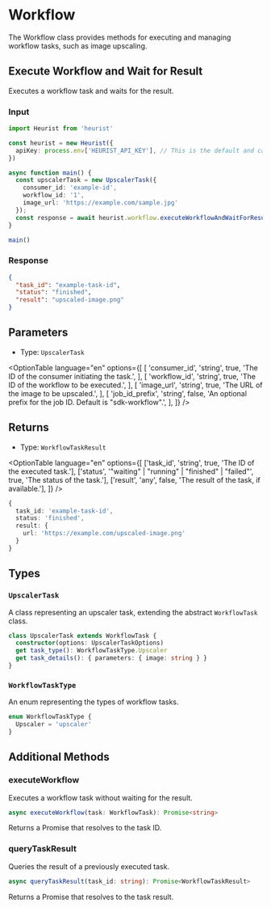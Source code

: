 
# Workflow

The Workflow class provides methods for executing and managing workflow tasks, such as image upscaling.

## Execute Workflow and Wait for Result

Executes a workflow task and waits for the result.

### Input

```ts {8-14} copy
import Heurist from 'heurist'

const heurist = new Heurist({
  apiKey: process.env['HEURIST_API_KEY'], // This is the default and can be omitted
})

async function main() {
  const upscalerTask = new UpscalerTask({
    consumer_id: 'example-id',
    workflow_id: '1',
    image_url: 'https://example.com/sample.jpg'
  });
  const response = await heurist.workflow.executeWorkflowAndWaitForResult(upscalerTask);
}

main()
```

### Response

```json
{
  "task_id": "example-task-id",
  "status": "finished",
  "result": "upscaled-image.png"
}
```

## Parameters

- Type: `UpscalerTask`

<OptionTable
  language="en"
  options={[
    [
      'consumer_id',
      'string',
      true,
      'The ID of the consumer initiating the task.',
    ],
    [
      'workflow_id',
      'string',
      true,
      'The ID of the workflow to be executed.',
    ],
    [
      'image_url',
      'string',
      true,
      'The URL of the image to be upscaled.',
    ],
    [
      'job_id_prefix',
      'string',
      false,
      'An optional prefix for the job ID. Default is "sdk-workflow".',
    ],
  ]}
/>

## Returns

- Type: `WorkflowTaskResult`

<OptionTable
  language="en"
  options={[
    ['task_id', 'string', true, 'The ID of the executed task.'],
    ['status', '"waiting" | "running" | "finished" | "failed"', true, 'The status of the task.'],
    ['result', 'any', false, 'The result of the task, if available.'],
  ]}
/>

```ts copy
{
  task_id: 'example-task-id',
  status: 'finished',
  result: {
    url: 'https://example.com/upscaled-image.png'
  }
}
```

## Types

### `UpscalerTask`

A class representing an upscaler task, extending the abstract `WorkflowTask` class.

```ts
class UpscalerTask extends WorkflowTask {
  constructor(options: UpscalerTaskOptions)
  get task_type(): WorkflowTaskType.Upscaler
  get task_details(): { parameters: { image: string } }
}
```

### `WorkflowTaskType`

An enum representing the types of workflow tasks.

```ts
enum WorkflowTaskType {
  Upscaler = 'upscaler'
}
```

## Additional Methods

### executeWorkflow

Executes a workflow task without waiting for the result.

```ts
async executeWorkflow(task: WorkflowTask): Promise<string>
```

Returns a Promise that resolves to the task ID.

### queryTaskResult

Queries the result of a previously executed task.

```ts
async queryTaskResult(task_id: string): Promise<WorkflowTaskResult>
```

Returns a Promise that resolves to the task result.